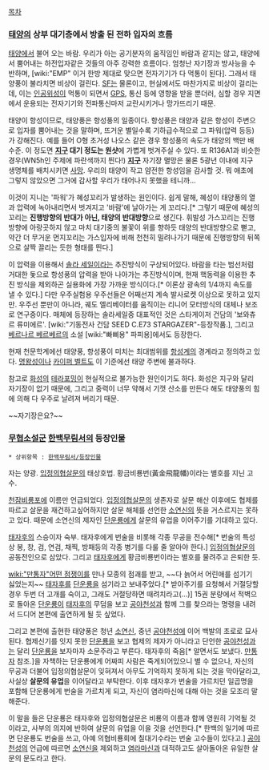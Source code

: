[[목차]]
=== [[태양]]의 상부 대기층에서 방출 된 전하 입자의 흐름 ===
[[태양]]에서 불어 오는 바람. 우리가 아는 공기분자의 움직임인 바람과 같지는 않고, 태양에서 뿜어내는 하전입자같은 것들의 아주 강력한 흐름이다. 엄청난 자기장과 방사능을 수반하며, [wiki:"EMP" 이거 한방 제대로 맞으면 전자기기가 다 먹통이 된다]. 그래서 태양풍이 불라치면 비상이 걸린다. [[SF]]는 물론이고, 현실에서도 마찬가지로 비상이 걸리는데, 이는 [[인공위성]]이 먹통이 되면서 [[GPS]], 통신 등에 영향을 받을 뿐더러, 심할 경우 지면에서 운용되는 전자기기와 전파통신마저 교란시키거나 망가뜨리기 때문.

태양이 항성이므로, 태양풍은 항성풍의 일종이다. 항성풍은 태양과 같은 항성이 주변으로 입자를 뿜어내는 것을 말하며, 뜨거운 별일수록 기하급수적으로 그 파워(압력 등등)가 강해진다. 예를 들어 O형 초거성 나오스 같은 경우 항성풍의 속도가 태양의 백만 배 수준. 이 정도면 '''[[지구]] 대기 정도는 원샷'''에 가볍게 벗겨주실 수 있다. 또 R136A1과 비슷한 경우(WN5h인 주제에 파란색까지 띈다!) '''[[지구]]''' 자기장 멸망은 물론 5광년 이내에 지구 생명체를 배치시키면 [[사망]]. 우리의 태양이 작고 얌전한 항성임을 감사할 것. 뭐 애초에 그렇지 않았으면 그거에 감사할 우리가 태어나지 못했을 테니까...

이것이 지니는 '파워'가 혜성꼬리가 발생하는 원인이다. 쉽게 말해, 혜성이 태양풍의 열과 압력에 녹아내리면서 벗겨지고 '바람'에 날아가는 게 꼬리다.[* 그렇기 때문에 혜성의 꼬리는 '''진행방향의 반대가 아닌, 태양의 반대방향'''으로 생긴다. 휘발성 가스꼬리는 진행방향에 아랑곳하지 않고 마치 대기중의 불꽃이 위를 향하듯 태양의 반대방향으로 뻗고, 약간 더 무거운 먼지꼬리는 가스입자에 비해 천천히 밀려나가기 때문에 진행방향의 뒤쪽으로 살짝 끌리는 듯한 형태를 띈다.]

이 압력을 이용해서 [[솔라 세일]]이라는 추진방식이 구상되어있다. 바람을 타는 범선처럼 거대한 돛으로 항성풍의 압력을 받아 나아가는 추진방식이며, 현재 핵동력을 이용한 추진 방식을 제외하곤 실용화에 가장 가까운 방식이다.[* 이론상 광속의 1/4까지 속도를 낼 수 있다.] 다만 우주실험용 우주선들은 어째선지 계속 발사로켓 이상으로 못하고 있지만. 우주선 뿐만이 아니라, 궤도 엘리베이터를 움직이는 리니어 모터방식의 대체나 보조로 연구중이다. 매체에 등장하는 솔라세일중 대표적인 것은 스타게이저 건담의 '보와츄르 류미에르'. [wiki:"기동전사 건담 SEED C.E73 STARGAZER"-등장작품.], 그리고 [[베르나르 베르베르]]의 소설 [wiki:"빠삐용" 파피용]에서도 등장한다.

현재 천문학계에선 태양풍, 항성풍이 미치는 최대범위를 [[항성계]]의 경계라고 정의하고 있다. [[명왕성]]이나 [[카이퍼 벨트]]도 이 기준에선 태양 주변에 불과하다.

참고로 [[화성]]의 [[테라포밍]]이 현실적으로 불가능한 원인이기도 하다. 화성은 지구와 달리 자기장이 없기 때문에, 그리고 중력이 너무 약해서 기껏 산소를 만든다 해도 태양풍의 힘에 의해 다 우주로 날려져 버리기 때문.

~~자기장은요?~~
=== [[무협소설]]군 [[한백무림서]]의 등장인물 ===
 * 상위항목 : [[한백무림서/등장인물]]

자는 양광. [[입정의협살문]]의 태상호법. 황금비룡번(黃金飛龍幡)이라는 별호를 지닌 고수.

[[천잠비룡포]]에 이름만 언급되었다. [[입정의협살문]]의 생존자로 살문 해산 이후에도 협제를 따르고 살문을 재건하고싶어하지만 살문 해체를 선언한 [[소연신]]의 뜻을 거스르지는 못하고 있다. 때문에 소연신의 제자인 [[단운룡]]에게 살문의 유업을 이어주기를 기대하고 있다. 

[[태자후]]의 스승이자 숙부. 태자후에게 번술을 비롯해 각종 무공을 전수해[* 번술의 특성상 봉, 창, 검, 연검, 채찍, 방패등의 각종 병기를 다룰 줄 알아야 한다.] [[입정의협살문]]의 공동전인으로 삼았다. 그리고 [[태자후]]에게 황금비룡번이라는 별호를 물려주고 은퇴한 듯.

[[wiki:"만통자"어떤 점쟁이]]를 만나 모종의 점괘를 받고, ~~다 늙어서 어린애를 섬기기 싫었는지~~ [[태자후]]를 [[단운룡]]을 섬기라고 보내주었다.[* 받아주기를 요청해서 거절당할 경우 두번 더 고개를 숙이고, 그래도 거절당하면 때려치라고(…)] 15권 분량에서 적벽으로 돌아온 [[단운룡]]이 [[태자후]]의 무덤을 보고 [[공야천성]]과 함께 그를 찾으라는 명령을 내려서 드디어 본편에 출연하게 될 듯 싶었다.

그리고 본편에 출현한 태양풍은 청년 [[소연신]], 중년 [[공야천성]]에 이어 백발의 초로로 묘사된다. 협제신기를 잇지 못한 [[단운룡]]을 보고 협제의 제자가 아니라고 단언한 [[공야천성]]과는 달리 [[단운룡]]을 보자마자 소문주라고 부른다. 태자후의 죽음[* 알면서도 보냈다. [[만통자]] 참조.]을 자책하는 단운룡에게 어짜피 사람은 죽게되어있으니 별 수 없으나, 자신의 무공과 더불어 입정의협살문이 잊혀져서 아무도 기억하지 못하게 되는 것을 막아달라고, 사실상 '''살문의 유업'''을 이어달라고 부탁한다. 이후 태자후가 번술을 가르치던 일곱명을 포함해 단운룡에게 번술을 가르치게 되고, 자신이 염라마신에 대해 아는 것을 모조리 말해준다.

이 말을 들은 단운룡은 태자후와 입정의협살문은 비룡의 이름과 함께 영원히 기억될 것이라고, 사부의 의지에 반하여 살문의 유업을 이을 것을 선언한다.[* 한백의 일기에 따르면 단운룡도 번술을 쓰고, 아예 의협비룡회에 칠대기수라는 번술 고수들이 있다고.] [[공야천성]]의 언급에 따르면 [[소연신]]을 제외하고 [[염라마신]]과 대적하고도 살아돌아온 유일한 살문의 문도라고 한다.
